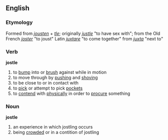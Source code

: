== English ==
=== Etymology ===
Formed from ''[[jousten]]'' + ''[[tle]]''; originally ''[[justle]]'' "to have sex with"; from the Old French ''[[joster]]'' "to joust" Latin ''[[juxtare]]'' "to come together" from ''[[juxta]]'' "next to"

=== Verb ===
'''jostle'''
# to [[bump]] into or [[brush]] against while in motion
# to move through by [[pushing]] and [[shoving]]
# to be close to or in contact with
# to [[pick]] or attempt to pick [[pockets]] 
# to [[contend]] with [[physically]] in order to [[procure]] something

=== Noun ===
'''jostle'''
# an experience in which jostling occurs
# being [[crowded]] or in a contition of jostling
